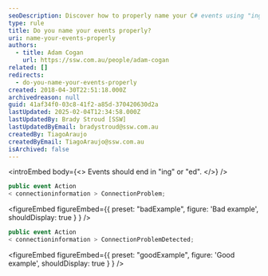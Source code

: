 ```yaml
---
seoDescription: Discover how to properly name your C# events using "ing" or "ed" suffixes for clearer code.
type: rule
title: Do you name your events properly?
uri: name-your-events-properly
authors:
  - title: Adam Cogan
    url: https://ssw.com.au/people/adam-cogan
related: []
redirects:
  - do-you-name-your-events-properly
created: 2018-04-30T22:51:18.000Z
archivedreason: null
guid: 41af34f0-03c8-41f2-a85d-370420630d2a
lastUpdated: 2025-02-04T12:34:58.000Z
lastUpdatedBy: Brady Stroud [SSW]
lastUpdatedByEmail: bradystroud@ssw.com.au
createdBy: TiagoAraujo
createdByEmail: TiagoAraujo@ssw.com.au
isArchived: false
---
```

<introEmbed
  body={<>
Events should end in "ing" or "ed".
  </>}
/>
```csharp
public event Action
< connectioninformation > ConnectionProblem;
```

<figureEmbed figureEmbed={{
  preset: "badExample",
  figure: 'Bad example',
  shouldDisplay: true
} } />


```csharp
public event Action
< connectioninformation > ConnectionProblemDetected;
```

<figureEmbed figureEmbed={{
  preset: "goodExample",
  figure: 'Good example',
  shouldDisplay: true
} } />
